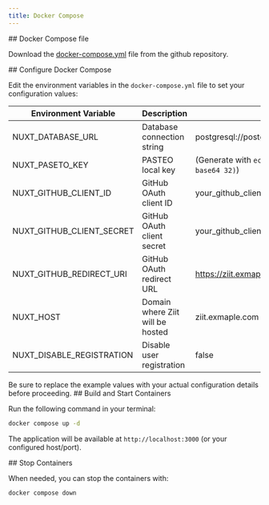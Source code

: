```yaml
---
title: Docker Compose
---
```



<Steps>
<Step>
## Docker Compose file

Download the [docker-compose.yml](https://github.com/0PandaDEV/Ziit/blob/main/docker-compose.yml) file from the github repository.

</Step>
<Step>
## Configure Docker Compose

Edit the environment variables in the `docker-compose.yml` file to set your configuration values:

| Environment Variable      | Description                      | Example                                                    |
| ------------------------- | -------------------------------- | ---------------------------------------------------------- |
| NUXT_DATABASE_URL         | Database connection string       | postgresql://postgres:root@postgres:5432/ziit              |
| NUXT_PASETO_KEY           | PASTEO local key                 | (Generate with `echo k4.local.$(openssl rand -base64 32)`) |
| NUXT_GITHUB_CLIENT_ID     | GitHub OAuth client ID           | your_github_client_id from the steps earlier               |
| NUXT_GITHUB_CLIENT_SECRET | GitHub OAuth client secret       | your_github_client_secret from the steps earlier           |
| NUXT_GITHUB_REDIRECT_URI  | GitHub OAuth redirect URL        | https://ziit.exmaple.com/api/auth/github/callback          |
| NUXT_HOST                 | Domain where Ziit will be hosted | ziit.exmaple.com                                           |
| NUXT_DISABLE_REGISTRATION | Disable user registration        | false                                                      |

<Callout type="warn">
  Be sure to replace the example values with your actual configuration details before proceeding.
</Callout>
</Step>
<Step>
## Build and Start Containers

Run the following command in your terminal:

```bash title="Start Docker Compose"
docker compose up -d
```

The application will be available at `http://localhost:3000` (or your configured host/port).

</Step>
<Step>
## Stop Containers

When needed, you can stop the containers with:

```bash title="Stop Docker Compose"
docker compose down
```

</Step>
</Steps>
